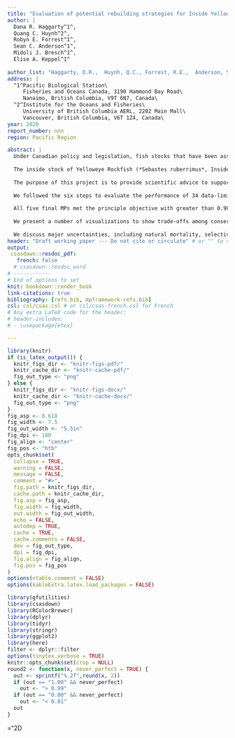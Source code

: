```yaml
---
title: "Evaluation of potential rebuilding strategies for Inside Yelloweye Rockfish (*Sebastes ruberrimus*) in British Columbia"
author: |
  Dana R. Haggarty^1^,
  Quang C. Huynh^2^,
  Robyn E. Forrest^1^,
  Sean C. Anderson^1^,
  Midoli J. Bresch^1^,
  Elise A. Keppel^1^
  
author_list: "Haggarty, D.R.,  Huynh, Q.C., Forrest, R.E.,  Anderson, S.C., Bresch, M.J., Keppel, E.A."
address: |
  ^1^Pacific Biological Station\
     Fisheries and Oceans Canada, 3190 Hammond Bay Road\
     Nanaimo, British Columbia, V9T 6N7, Canada\
  ^2^Institute for the Oceans and Fisheries\
     University of British Columbia AERL, 2202 Main Mall\
     Vancouver, British Columbia, V6T 1Z4, Canada\
year: 2020
report_number: nnn
region: Pacific Region

abstract: |
  Under Canadian policy and legislation, fish stocks that have been assessed as being below the Limit Reference Point (LRP) require a rebuilding plan to grow the stock above the LRP. Rebuilding plans should be based upon objectives characterised by: a target; a desired time to reach the target; and an acceptable probability of reaching the target. Rebuilding plans should also include planned management measures or management procedures (MPs), milestone objectives, and should undergo regular evaluation.
  
  The inside stock of Yelloweye Rockfish (*Sebastes ruberrimus*, Inside Yelloweye Rockfish) is a data-limited stock, occurring in Groundfish Management Area 4B (Queen Charlotte Strait, Strait of Georgia, and Strait of Juan de Fuca) in British Columbia (BC). The stock was assessed as being below the LRP in 2010, resulting in a published rebuilding plan. It is also listed under the *Species at Risk Act* (SARA) as a Species of Special Concern. The current MP for rebuilding is a fixed annual total allowable catch (TAC) of 15 metric tonnes, which has not been re-evaluated since the last assessment.
  
  The purpose of this project is to provide scientific advice to support re-evaluation of the rebuilding plan for Inside Yelloweye Rockfish. We apply a new management strategy evaluation (MSE) framework (the MP Framework), recently developed for BC groundfishes, to evaluate the performance of alternative data-limited MPs, with respect to meeting rebuilding objectives. The MP Framework follows six best-practice steps for MSE: (1) defining the decision context; (2) setting objectives and performance metrics; (3) specifying operating models (OMs) to represent the underlying system and calculate performance metrics; (4) selecting candidate MPs; (5) conducting closed-loop simulations to evaluate performance of the MPs; and (6) presenting results to facilitate evaluation of trade-offs.
  
  We followed the six steps to evaluate the performance of 34 data-limited MPs with respect to meeting the principal objective, which is to rebuild the stock above the LRP over 1.5 generations with at least 95% [19 times out of 20] probability of success. We also evaluated performance of MPs with respect to two additional conservation metrics, four average-catch objectives, and one catch-variability objective. To account for uncertainty in underlying population dynamics and data sources, we developed six alternative OM scenarios, which differed with respect to specific model and data assumptions. These OM scenarios were divided into a "reference set" (four OMs) and a "robustness set" (two OMs). We calibrated all OMs to observed catch data, indices of abundance, and available age composition data. We used closed-loop simulation to evaluate the performance of the MPs and screened out MPs that did not meet a basic set of criteria, resulting in five remaining candidate MPs: annual constant-catch MPs of 10 tonnes or 15 tonnes, and three MPs that adjust the TAC based on the relative slope of the inside hard-bottom longline (HBLL) survey index of abundance.
  
  All five final MPs met the principle objective with greater than 0.98 probability (49 times out of 50), across all four reference-set scenarios. This was largely because none of the reference-set OMs estimated the stock to be below the LRP in 2020. Within the two robustness-set scenarios, the scenario that simulated higher variability in the future HBLL survey performed similarly to the reference-set scenarios. However, under the scenario that assumed a lower rate of natural mortality for the stock ("Low M"), all MPs had lower probabilities of meeting the principle objective, with the lowest probability achieved by the current MP (constant catch of 15 t).
  
  We present a number of visualizations to show trade-offs among conservation and catch objectives for the different MPs across alternative OM scenarios. The visualizations present trade-off results in different tabular and graphical formats, intended to support the process of selecting the final MP. Because all the MPs met the principle objective under the reference-set scenarios, there were no strong trade-offs between conservation and catch objectives. Of the two robustness-set scenarios, trade-offs were most apparent under the Low M scenario, where the probability of meeting the principle objective decreased as the probability of achieving an average short-term catch of 10 t increased.
  
  We discuss major uncertainties, including natural mortality, selectivity, and historical catches, noting that we attempted to account for these uncertainties by evaluating performance of MPs across multiple OMs. We highlight issues regarding estimates of current stock status for Inside Yelloweye Rockfish, and the role of reference points in the MP Framework. We make recommendations for assessment frequency and suggest triggers for re-assessment. Performance of MPs with respect to meeting two alternative assessment criteria for the Committee on the Status of Endangered Wildlife in Canada (COSEWIC) are also evaluated.
header: "Draft working paper --- Do not cite or circulate" # or "" to omit
output:
 csasdown::resdoc_pdf:
   french: false
  # csasdown::resdoc_word
# ------------
# End of options to set
knit: bookdown::render_book
link-citations: true
bibliography: [refs.bib, mpframework-refs.bib]
csl: csl/csas.csl # or csl/csas-french.csl for French
# Any extra LaTeX code for the header:
# header-includes:
# - \usepackage{etex}

---
```


```r
library(knitr)
if (is_latex_output()) {
  knitr_figs_dir <- "knitr-figs-pdf/"
  knitr_cache_dir <- "knitr-cache-pdf/"
  fig_out_type <- "png"
} else {
  knitr_figs_dir <- "knitr-figs-docx/"
  knitr_cache_dir <- "knitr-cache-docx/"
  fig_out_type <- "png"
}
fig_asp <- 0.618
fig_width <- 7.5
fig_out_width <- "5.5in"
fig_dpi <- 180
fig_align <- "center"
fig_pos <- "htb"
opts_chunk$set(
  collapse = TRUE,
  warning = FALSE,
  message = FALSE,
  comment = "#>",
  fig.path = knitr_figs_dir,
  cache.path = knitr_cache_dir,
  fig.asp = fig_asp,
  fig.width = fig_width,
  out.width = fig_out_width,
  echo = FALSE,
  autodep = TRUE,
  cache = TRUE,
  cache.comments = FALSE,
  dev = fig_out_type,
  dpi = fig_dpi,
  fig.align = fig_align,
  fig.pos = fig_pos
)
options(xtable.comment = FALSE)
options(kableExtra.latex.load_packages = FALSE)
```

```r
library(gfutilities)
library(csasdown)
library(RColorBrewer)
library(dplyr)
library(tidyr)
library(stringr)
library(ggplot2)
library(here)
filter <- dplyr::filter
options(tinytex.verbose = TRUE)
knitr::opts_chunk$set(crop = NULL)
round2 <- function(x, never_perfect = TRUE) {
  out <- sprintf("%.2f",round(x, 2))
  if (out == "1.00" && never_perfect)
    out <- "> 0.99"
  if (out == "0.00" && never_perfect)
    out <- "< 0.01"
  out
}
```

<!-- The math symbols greater and less than seem to render in RStudio Rmd files when inside $$..$$ chunks but tinytex doesn't recognize them unless the following are defined -->
\newcommand{\lt}{\ensuremath <}
\newcommand{\gt}{\ensuremath >}
\mathchardef\mhyphen="2D
